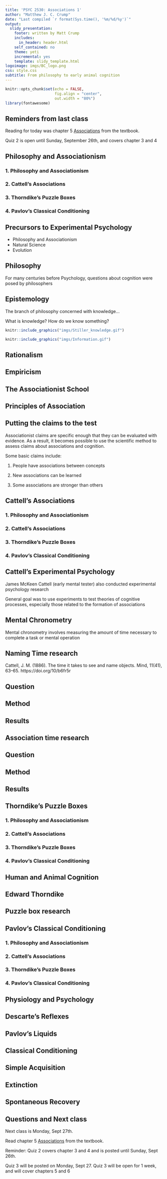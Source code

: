 ```yaml
---
title: 'PSYC 2530: Associations 1'
author: "Matthew J. C. Crump"
date: "Last compiled `r format(Sys.time(), '%m/%d/%y')`"
output:
  slidy_presentation:
    footer: written by Matt Crump
    includes:
      in_header: header.html
    self_contained: no
    theme: yeti
    incremental: yes
    template: slidy_template.html
logoimage: imgs/BC_logo.png
css: style.css
subtitle: From philosophy to early animal cognition
---
```


```r
knitr::opts_chunk$set(echo = FALSE,
                      fig.align = "center",
                      out.width = "80%")
library(fontawesome)
```

## Reminders from last class

Reading for today was chapter 5 [Associations](https://www.crumplab.com/cognition/textbook/associations.html) from the textbook.

Quiz 2 is open until Sunday, September 26th, and covers chapter 3 and 4

##  Philosophy and Associationism

### 1. Philosophy and Associationism {.bolder}
### 2. Cattell's Associations {.greyout}
### 3. Thorndike's Puzzle Boxes {.greyout}
### 4. Pavlov's Classical Conditioning {.greyout}

## Precursors to Experimental Psychology

- Philosophy and Associationism
- Natural Science
- Evolution

## Philosophy

For many centuries before Psychology, questions about cognition were posed by philosophers

## Epistemology

The branch of philosophy concerned with knowledge...

What is knowledge? How do we know something?

:::: {.row}
::: {.col-md-6}

```r
knitr::include_graphics("imgs/Stiller_knowledge.gif")
```

:::

::: {.col-md-6}

```r
knitr::include_graphics("imgs/Information.gif")
```

:::
::::

## Rationalism

## Empiricism

## The Associationist School

## Principles of Association

## Putting the claims to the test

Associationist claims are specific enough that they can be evaluated with evidence. As a result, it becomes possible to use the scientific method to assess claims about associations and cognition.

Some basic claims include:

1. People have associations between concepts

2. New associations can be learned

3. Some associations are stronger than others

##  Cattell's Associations

### 1. Philosophy and Associationism {.greyout}
### 2. Cattell's Associations {.bolder}
### 3. Thorndike's Puzzle Boxes {.greyout}
### 4. Pavlov's Classical Conditioning {.greyout}

## Cattell's Experimental Psychology

James McKeen Cattell (early mental tester) also conducted experimental psychology research

General goal was to use experiments to test theories of cognitive processes, especially those related to the formation of associations

## Mental Chronometry

Mental chronometry involves measuring the amount of time necessary to complete a task or mental operation

## Naming Time research

Cattell, J. M. (1886). The time it takes to see and name objects. Mind, 11(41), 63–65. https://doi.org/10/b6fr5r


## Question

## Method

## Results

## Association time research

## Question

## Method

## Results

##  Thorndike's Puzzle Boxes

### 1. Philosophy and Associationism {.greyout}
### 2. Cattell's Associations {.greyout}
### 3. Thorndike's Puzzle Boxes {.bolder}
### 4. Pavlov's Classical Conditioning {.greyout}

## Human and Animal Cognition

## Edward Thorndike

## Puzzle box research

##  Pavlov's Classical Conditioning

### 1. Philosophy and Associationism {.greyout}
### 2. Cattell's Associations {.greyout}
### 3. Thorndike's Puzzle Boxes {.greyout}
### 4. Pavlov's Classical Conditioning {.bolder}

## Physiology and Psychology

## Descarte's Reflexes

## Pavlov's Liquids

## Classical Conditioning

## Simple Acquisition

## Extinction

## Spontaneous Recovery

## Questions and Next class

Next class is Monday, Sept 27th.

Read chapter 5 [Associations](https://www.crumplab.com/cognition/textbook/intelligence-testing.html) from the textbook.

Reminder: Quiz 2 covers chapter 3 and 4 and is posted until Sunday, Sept 26th.

Quiz 3 will be posted on Monday, Sept 27. Quiz 3 will be open for 1 week, and will cover chapters 5 and 6





